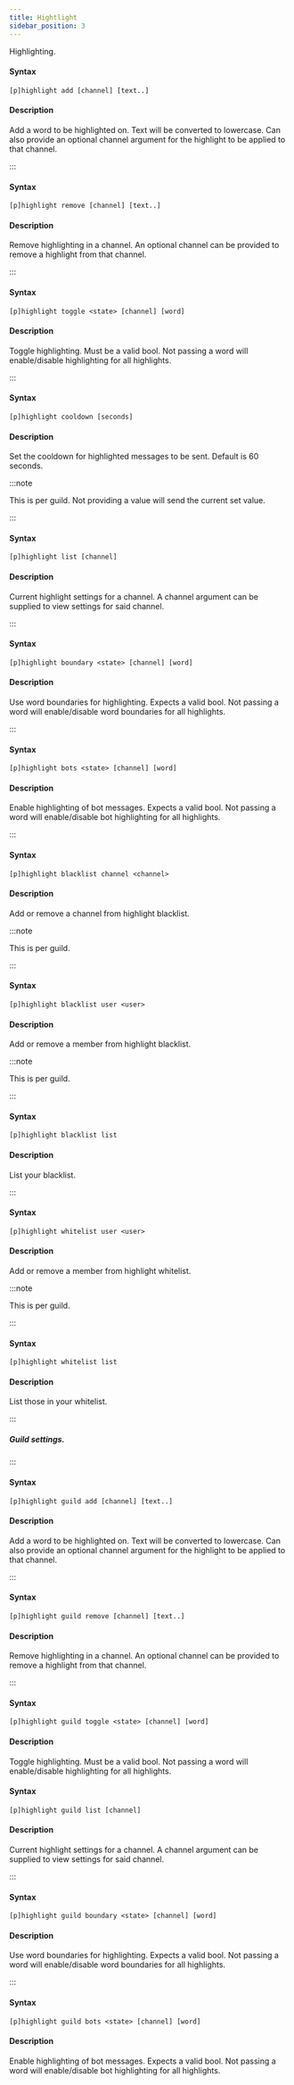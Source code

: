 ```yaml
---
title: Hightlight
sidebar_position: 3
---
```


Highlighting.

#### Syntax
```
[p]highlight add [channel] [text..]
```
#### Description
Add a word to be highlighted on.
Text will be converted to lowercase.
Can also provide an optional channel argument for
the highlight to be applied to that channel.

:::

#### Syntax
```
[p]highlight remove [channel] [text..]
```
#### Description
Remove highlighting in a channel.
An optional channel can be provided to remove a highlight from that channel.

:::

#### Syntax
```
[p]highlight toggle <state> [channel] [word]
```
#### Description
Toggle highlighting.
Must be a valid bool. Not passing a word will enable/disable highlighting for all
highlights.

:::

#### Syntax
```
[p]highlight cooldown [seconds]
```
#### Description
Set the cooldown for highlighted messages to be sent. Default is 60 seconds.

:::note

This is per guild.
Not providing a value will send the current set value.

:::

#### Syntax
```
[p]highlight list [channel]
```
#### Description
Current highlight settings for a channel.
A channel argument can be supplied to view settings for said channel.

:::

#### Syntax
```
[p]highlight boundary <state> [channel] [word]
```
#### Description
Use word boundaries for highlighting.
Expects a valid bool. Not passing a word will enable/disable word boundaries for all highlights.

:::

#### Syntax
```
[p]highlight bots <state> [channel] [word]
```
#### Description
Enable highlighting of bot messages.
Expects a valid bool. Not passing a word will enable/disable bot highlighting for all highlights.

:::

#### Syntax
```
[p]highlight blacklist channel <channel>
```
#### Description
Add or remove a channel from highlight blacklist.

:::note

This is per guild.

:::

#### Syntax
```
[p]highlight blacklist user <user>
```
#### Description
Add or remove a member from highlight blacklist.

:::note

This is per guild.

:::

#### Syntax
```
[p]highlight blacklist list
```
#### Description
List your blacklist.

:::

#### Syntax
```
[p]highlight whitelist user <user>
```
#### Description
Add or remove a member from highlight whitelist.

:::note

This is per guild.

:::

#### Syntax
```
[p]highlight whitelist list
```
#### Description
List those in your whitelist.

:::

##### Guild settings.

:::

#### Syntax
```
[p]highlight guild add [channel] [text..]
```
#### Description
Add a word to be highlighted on.
Text will be converted to lowercase.
Can also provide an optional channel argument for
the highlight to be applied to that channel.

:::

#### Syntax
```
[p]highlight guild remove [channel] [text..]
```
#### Description
Remove highlighting in a channel.
An optional channel can be provided to remove a highlight from that channel.

:::

#### Syntax
```
[p]highlight guild toggle <state> [channel] [word]
```
#### Description
Toggle highlighting.
Must be a valid bool. Not passing a word will enable/disable highlighting for all
highlights.

#### Syntax
```
[p]highlight guild list [channel]
```
#### Description
Current highlight settings for a channel.
A channel argument can be supplied to view settings for said channel.

:::

#### Syntax
```
[p]highlight guild boundary <state> [channel] [word]
```
#### Description
Use word boundaries for highlighting.
Expects a valid bool. Not passing a word will enable/disable word boundaries for all highlights.

:::

#### Syntax
```
[p]highlight guild bots <state> [channel] [word]
```
#### Description
Enable highlighting of bot messages.
Expects a valid bool. Not passing a word will enable/disable bot highlighting for all highlights.
